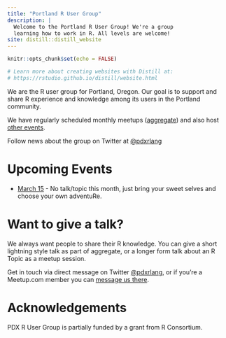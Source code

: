 ```yaml
---
title: "Portland R User Group"
description: |
  Welcome to the Portland R User Group! We're a group
  learning how to work in R. All levels are welcome!
site: distill::distill_website
---
```


```r
knitr::opts_chunk$set(echo = FALSE)

# Learn more about creating websites with Distill at:
# https://rstudio.github.io/distill/website.html

```

We are the R user group for Portland, Oregon. Our goal is to support and share R experience and knowledge among its users in the Portland community. 

We have regularly scheduled monthly meetups ([aggregate](aggregate.html)) and also host [other events](meetups.html).

Follow news about the group on Twitter at [\@pdxrlang](https://twitter.com/pdxrlang)

# Upcoming Events

- [March 15](https://www.meetup.com/portland-r-user-group/events/276692700/) - No talk/topic this month, just bring your sweet selves and choose your own adventuRe.

# Want to give a talk?

We always want people to share their R knowledge. You can give a short lightning style talk as part of aggregate, or a longer form talk about an R Topic as a meetup session. 

Get in touch via direct message on Twitter  [\@pdxrlang](https://twitter.com/pdxrlang), or if you’re a Meetup.com member you can [message us there](https://secure.meetup.com/messages/).

# Acknowledgements

PDX R User Group is partially funded by a grant from R Consortium.
